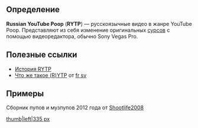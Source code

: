 ==Определение==
'''Russian YouTube Poop''' ('''RYTP''') — русскоязычные видео в жанре YouTube Poop. Представляют из себя изменение оригинальных [http://ru.ruspoop.wikia.com/wiki/%D0%A2%D0%B5%D1%80%D0%BC%D0%B8%D0%BD%D1%8B сурсов] с помощью видеоредактора, обычно Sony Vegas Pro.
==Полезные ссылки==
*[[История RYTP]]
*[https://www.youtube.com/watch?v=P2250CFWUto Что же такое (R)YTP] от [[fr sv]]
==Примеры==
Сборник пупов и музпупов 2012 года от [http://ru.ruspoop.wikia.com/wiki/Shootlife2008 Shootlife2008]

[[Файл:Сборник ПУПов|thumb|left|335 px]]